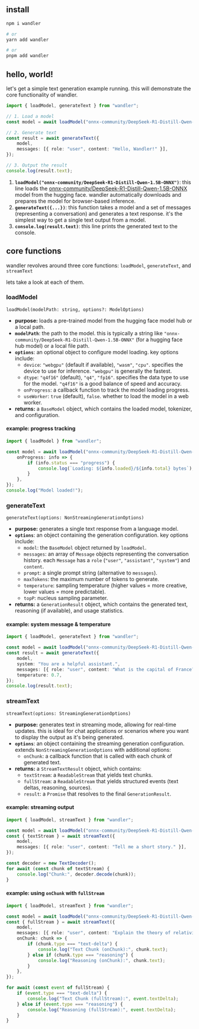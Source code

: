 ## install

```bash
npm i wandler

# or
yarn add wandler

# or
pnpm add wandler
```

## hello, world!

let's get a simple text generation example running. this will demonstrate the core functionality of
wandler.

```typescript
import { loadModel, generateText } from "wandler";

// 1. Load a model
const model = await loadModel("onnx-community/DeepSeek-R1-Distill-Qwen-1.5B-ONNX");

// 2. Generate text
const result = await generateText({
	model,
	messages: [{ role: "user", content: "Hello, Wandler!" }],
});

// 3. Output the result
console.log(result.text);
```

1.  **`loadModel("onnx-community/DeepSeek-R1-Distill-Qwen-1.5B-ONNX")`**: this line loads the
    [onnx-community/DeepSeek-R1-Distill-Qwen-1.5B-ONNX](https://huggingface.co/onnx-community/DeepSeek-R1-Distill-Qwen-1.5B-ONNX)
    model from the hugging face. wandler automatically downloads and prepares the model for
    browser-based inference.
2.  **`generateText({...})`**: this function takes a model and a set of messages (representing a
    conversation) and generates a text response. it's the simplest way to get a single text output
    from a model.
3.  **`console.log(result.text)`**: this line prints the generated text to the console.

## core functions

wandler revolves around three core functions: `loadModel`, `generateText`, and `streamText`

lets take a look at each of them.

### loadModel

`loadModel(modelPath: string, options?: ModelOptions)`

- **purpose:** loads a pre-trained model from the hugging face model hub or a local path.
- **`modelPath`**: the path to the model. this is typically a string like
  `"onnx-community/DeepSeek-R1-Distill-Qwen-1.5B-ONNX"` (for a hugging face hub model) or a local
  file path.
- **`options`**: an optional object to configure model loading. key options include:
  - `device`: `"webgpu"` (default if available), `"wasm"`, `"cpu"`. specifies the device to use for
    inference. `"webgpu"` is generally the fastest.
  - `dtype`: `"q4f16"` (default), `"q4"`, `"fp16"`. specifies the data type to use for the model.
    `"q4f16"` is a good balance of speed and accuracy.
  - `onProgress`: a callback function to track the model loading progress.
  - `useWorker`: `true` (default), `false`. whether to load the model in a web worker.
- **returns:** a `BaseModel` object, which contains the loaded model, tokenizer, and configuration.

#### example: progress tracking

```typescript
import { loadModel } from "wandler";

const model = await loadModel("onnx-community/DeepSeek-R1-Distill-Qwen-1.5B-ONNX", {
	onProgress: info => {
		if (info.status === "progress") {
			console.log(`Loading: ${info.loaded}/${info.total} bytes`);
		}
	},
});
console.log("Model loaded!");
```

### generateText

`generateText(options: NonStreamingGenerationOptions)`

- **purpose:** generates a single text response from a language model.
- **`options`**: an object containing the generation configuration. key options include:
  - `model`: the `BaseModel` object returned by `loadModel`.
  - `messages`: an array of `Message` objects representing the conversation history. each `Message`
    has a `role` (`"user"`, `"assistant"`, `"system"`) and `content`.
  - `prompt`: a single prompt string (alternative to `messages`).
  - `maxTokens`: the maximum number of tokens to generate.
  - `temperature`: sampling temperature (higher values = more creative, lower values = more
    predictable).
  - `topP`: nucleus sampling parameter.
- **returns:** a `GenerationResult` object, which contains the generated text, reasoning (if
  available), and usage statistics.

#### example: system message & temperature

```typescript
import { loadModel, generateText } from "wandler";

const model = await loadModel("onnx-community/DeepSeek-R1-Distill-Qwen-1.5B-ONNX");
const result = await generateText({
	model,
	system: "You are a helpful assistant.",
	messages: [{ role: "user", content: "What is the capital of France?" }],
	temperature: 0.7,
});
console.log(result.text);
```

### streamText

`streamText(options: StreamingGenerationOptions)`

- **purpose:** generates text in streaming mode, allowing for real-time updates. this is ideal for
  chat applications or scenarios where you want to display the output as it's being generated.
- **`options`**: an object containing the streaming generation configuration. extends
  `NonStreamingGenerationOptions` with additional options:
  - `onChunk`: a callback function that is called with each chunk of generated text.
- **returns:** a `StreamTextResult` object, which contains:
  - `textStream`: a `ReadableStream` that yields text chunks.
  - `fullStream`: a `ReadableStream` that yields structured events (text deltas, reasoning,
    sources).
  - `result`: a `Promise` that resolves to the final `GenerationResult`.

#### example: streaming output

```typescript
import { loadModel, streamText } from "wandler";

const model = await loadModel("onnx-community/DeepSeek-R1-Distill-Qwen-1.5B-ONNX");
const { textStream } = await streamText({
	model,
	messages: [{ role: "user", content: "Tell me a short story." }],
});

const decoder = new TextDecoder();
for await (const chunk of textStream) {
	console.log("Chunk:", decoder.decode(chunk));
}
```

#### example: using `onChunk` with `fullStream`

```typescript
import { loadModel, streamText } from "wandler";

const model = await loadModel("onnx-community/DeepSeek-R1-Distill-Qwen-1.5B-ONNX");
const { fullStream } = await streamText({
	model,
	messages: [{ role: "user", content: "Explain the theory of relativity." }],
	onChunk: chunk => {
		if (chunk.type === "text-delta") {
			console.log("Text Chunk (onChunk):", chunk.text);
		} else if (chunk.type === "reasoning") {
			console.log("Reasoning (onChunk):", chunk.text);
		}
	},
});

for await (const event of fullStream) {
	if (event.type === "text-delta") {
		console.log("Text Chunk (fullStream):", event.textDelta);
	} else if (event.type === "reasoning") {
		console.log("Reasoning (fullStream):", event.textDelta);
	}
}
```
